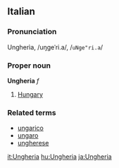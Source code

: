 ==Italian==
===Pronunciation===
Ungherìa, /u&#331;ge&#712;ri.a/, /<tt>uNge"ri.a</tt>/
===Proper noun===
'''Ungheria''' ''f''

# [[Hungary]]

===Related terms===
*[[ungarico]]
*[[ungaro]]
*[[ungherese]]

[[it:Ungheria]]
[[hu:Ungheria]]
[[ja:Ungheria]]